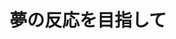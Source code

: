 ﻿---
title: "夢の反応を目指して"
category: "理学院"
vol: 87
interviewee: "岩澤・鷹谷"
url: "http://www.chemistry.titech.ac.jp/~iwasawa/index.html"
tags: ["有機","金属","錯体","有機化学","化学"]
pdf: "87-2-iwazaki-takaya.pdf"
career: ""
preface: "岩澤・鷹谷では、遷移金属錯体を用いて新しい有機合成反応を開発する研究を行なっている。 その中でも本稿では、遷移金属錯体を用いた触媒的な二酸化炭素の固定化反応と、 ボロン酸エステルの動的自己組織化に焦点を当てて紹介する。 そして、先生方と有機化学の出会いや、研究活動の原動力についても触れる。"
---
